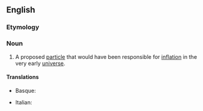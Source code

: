 ==English==

===Etymology===
{{suffix|en|inflate|on}}

===Noun===
{{wikipedia}}
{{en-noun}}

# {{lb|en|physics}} A proposed [[particle]] that would have been responsible for [[inflation]] in the very early [[universe]].

====Translations====
{{trans-top|proposed particle}}
* Basque: {{t+|eu|inflatoi}}
{{trans-mid}}
* Italian: {{t|it|inflatone|m}}
{{trans-bottom}}